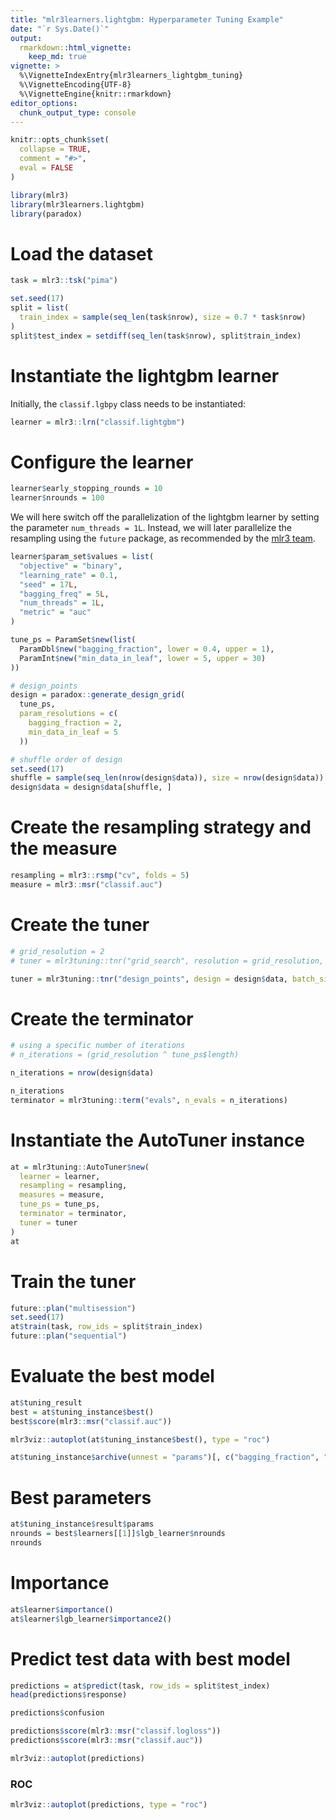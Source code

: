 ```yaml
---
title: "mlr3learners.lightgbm: Hyperparameter Tuning Example"
date: "`r Sys.Date()`"
output:
  rmarkdown::html_vignette:
    keep_md: true
vignette: >
  %\VignetteIndexEntry{mlr3learners_lightgbm_tuning}
  %\VignetteEncoding{UTF-8}
  %\VignetteEngine{knitr::rmarkdown}
editor_options: 
  chunk_output_type: console
---
```


```r
knitr::opts_chunk$set(
  collapse = TRUE,
  comment = "#>",
  eval = FALSE
)
```

```r
library(mlr3)
library(mlr3learners.lightgbm)
library(paradox)
```

# Load the dataset 

```r
task = mlr3::tsk("pima")
```

```r
set.seed(17)
split = list(
  train_index = sample(seq_len(task$nrow), size = 0.7 * task$nrow)
)
split$test_index = setdiff(seq_len(task$nrow), split$train_index)
```

# Instantiate the lightgbm learner 

Initially, the `classif.lgbpy` class needs to be instantiated: 

```r
learner = mlr3::lrn("classif.lightgbm")
```

# Configure the learner 

```r
learner$early_stopping_rounds = 10
learner$nrounds = 100
```

We will here switch off the parallelization of the lightgbm learner by setting the parameter `num_threads = 1L`. Instead, we will later parallelize the resampling using the `future` package, as recommended by the [mlr3 team](https://mlr3book.mlr-org.com/parallelization.html#parallelization).  

```r
learner$param_set$values = list(
  "objective" = "binary",
  "learning_rate" = 0.1,
  "seed" = 17L,
  "bagging_freq" = 5L,
  "num_threads" = 1L,
  "metric" = "auc"
)

tune_ps = ParamSet$new(list(
  ParamDbl$new("bagging_fraction", lower = 0.4, upper = 1),
  ParamInt$new("min_data_in_leaf", lower = 5, upper = 30)
))

# design_points
design = paradox::generate_design_grid(
  tune_ps,
  param_resolutions = c(
    bagging_fraction = 2,
    min_data_in_leaf = 5
  ))

# shuffle order of design
set.seed(17)
shuffle = sample(seq_len(nrow(design$data)), size = nrow(design$data))
design$data = design$data[shuffle, ]
```

# Create the resampling strategy and the measure 

```r
resampling = mlr3::rsmp("cv", folds = 5)
measure = mlr3::msr("classif.auc")
```


# Create the tuner 

```r
# grid_resolution = 2
# tuner = mlr3tuning::tnr("grid_search", resolution = grid_resolution, batch_size = 1)

tuner = mlr3tuning::tnr("design_points", design = design$data, batch_size = 1)
```

# Create the terminator 

```r
# using a specific number of iterations
# n_iterations = (grid_resolution ^ tune_ps$length)

n_iterations = nrow(design$data)

n_iterations
terminator = mlr3tuning::term("evals", n_evals = n_iterations)
```

# Instantiate the AutoTuner instance 

```r
at = mlr3tuning::AutoTuner$new(
  learner = learner,
  resampling = resampling,
  measures = measure,
  tune_ps = tune_ps,
  terminator = terminator,
  tuner = tuner
)
at
```

# Train the tuner 

```r
future::plan("multisession")
set.seed(17)
at$train(task, row_ids = split$train_index)
future::plan("sequential")
```

# Evaluate the best model 

```r
at$tuning_result
best = at$tuning_instance$best()
best$score(mlr3::msr("classif.auc"))
```

```r
mlr3viz::autoplot(at$tuning_instance$best(), type = "roc")
```

```r
at$tuning_instance$archive(unnest = "params")[, c("bagging_fraction", "min_data_in_leaf", "classif.auc")]
```

# Best parameters 

```r
at$tuning_instance$result$params
nrounds = best$learners[[1]]$lgb_learner$nrounds
nrounds
```

# Importance 

```r
at$learner$importance()
at$learner$lgb_learner$importance2()
```

# Predict test data with best model

```r
predictions = at$predict(task, row_ids = split$test_index)
head(predictions$response)
```

```r
predictions$confusion
```

```r
predictions$score(mlr3::msr("classif.logloss"))
predictions$score(mlr3::msr("classif.auc"))
```

```r
mlr3viz::autoplot(predictions)
```

### ROC 

```r
mlr3viz::autoplot(predictions, type = "roc")
```
